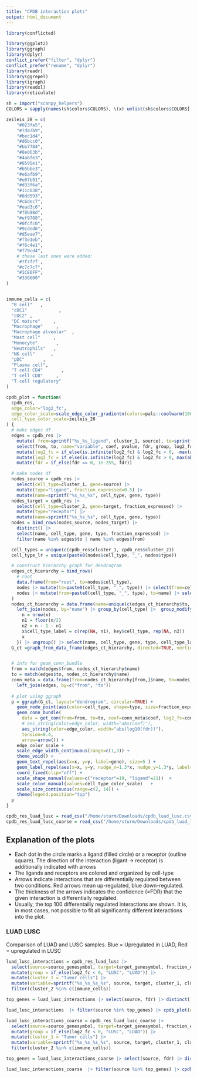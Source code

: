 ```yaml
---
title: "CPDB interaction plots"
output: html_document
---
```


```r
library(conflicted)

library(ggplot2)
library(ggraph)
library(dplyr)
conflict_prefer("filter", "dplyr")
conflict_prefer("rename", "dplyr")
library(readr)
library(ggrepel)
library(igraph)
library(readxl)
library(reticulate)
```

```r
sh = import("scanpy_helpers")
COLORS = sapply(names(sh$colors$COLORS), \(x) unlist(sh$colors$COLORS[[x]]), simplify = FALSE, USE.NAMES = TRUE)

zeileis_28 = c(
    "#023fa5",
    "#7d87b9",
    "#bec1d4",
    "#d6bcc0",
    "#bb7784",
    "#8e063b",
    "#4a6fe3",
    "#8595e1",
    "#b5bbe3",
    "#e6afb9",
    "#e07b91",
    "#d33f6a",
    "#11c638",
    "#8dd593",
    "#c6dec7",
    "#ead3c6",
    "#f0b98d",
    "#ef9708",
    "#0fcfc0",
    "#9cded6",
    "#d5eae7",
    "#f3e1eb",
    "#f6c4e1",
    "#f79cd4",
    # these last ones were added:
    '#7f7f7f',
    "#c7c7c7",
    "#1CE6FF",
    "#336600"
)


immune_cells = c(
  "B cell"   ,
  "cDC1"            ,
  "cDC2" ,
  "DC mature"     ,
  "Macrophage"     ,
  "Macrophage alveolar"  ,
  "Mast cell"     ,
  "Monocyte"       ,
  "Neutrophils"   ,
  "NK cell"      ,
  "pDC"       ,
  "Plasma cell",
  "T cell CD4"       ,
  "T cell CD8"     ,
  "T cell regulatory"
)
```


```r
cpdb_plot = function(
  cpdb_res,
  edge_color="log2_fc",
  edge_color_scale=scale_edge_color_gradientn(colors=pals::coolwarm(100), limits=c(-1,1) * max(abs(conn_meta[[edge_color]]))),
  cell_type_color_scale=zeileis_28
) {
  # make edges df
  edges = cpdb_res |>
    mutate( from=sprintf("%s_%s_ligand", cluster_1, source), to=sprintf("%s_%s_receptor", cluster_2, target)) |>
    select(from, to, name="variable", coef, pvalue, fdr, group, log2_fc) |>
    mutate(log2_fc = if_else(is.infinite(log2_fc) & log2_fc < 0, -max(abs(log2_fc[is.finite(log2_fc)])), log2_fc)) |>
    mutate(log2_fc = if_else(is.infinite(log2_fc) & log2_fc > 0, max(abs(log2_fc[is.finite(log2_fc)])), log2_fc)) |>
    mutate(fdr = if_else(fdr == 0, 1e-255, fdr))

  # make nodes df
  nodes_source = cpdb_res |>
    select(cell_type=cluster_1, gene=source) |>
    mutate(type="ligand", fraction_expressed=0.5) |>
    mutate(name=sprintf("%s_%s_%s", cell_type, gene, type))
  nodes_target = cpdb_res |>
    select(cell_type=cluster_2, gene=target, fraction_expressed) |>
    mutate(type="receptor") |>
    mutate(name=sprintf("%s_%s_%s", cell_type, gene, type))
  nodes = bind_rows(nodes_source, nodes_target) |>
    distinct() |>
    select(name, cell_type, gene, type, fraction_expressed) |>
    filter(name %in% edges$to | name %in% edges$from)

  cell_types = unique(c(cpdb_res$cluster_1, cpdb_res$cluster_2))
  cell_type_lr = unique(paste0(nodes$cell_type, "_", nodes$type))

  # construct hierarchy graph for dendrogram
  edges_ct_hierarchy = bind_rows(
    # root
    data.frame(from="root", to=nodes$cell_type),
    nodes |> mutate(to=paste0(cell_type, "_", type)) |> select(from=cell_type, to) |> distinct(),
    nodes |> mutate(from=paste0(cell_type, "_", type), to=name) |> select(from, to)
  )
  nodes_ct_hierarchy = data.frame(name=unique(c(edges_ct_hierarchy$to, edges_ct_hierarchy$from))) |>
    left_join(nodes, by="name") |> group_by(cell_type) |>  group_modify(function(x, key) {
      n = nrow(x)
      n1 = floor(n/2)
      n2 = n - 1 - n1
      x$cell_type_label = c(rep(NA, n1), key$cell_type, rep(NA, n2))
      x
    }) |> ungroup() |> select(name, cell_type, gene, type, cell_type_label, fraction_expressed)
  G_ct =graph_from_data_frame(edges_ct_hierarchy, directed=TRUE, vertices=nodes_ct_hierarchy)


  # info for geom_conn_bundle
  from = match(edges$from, nodes_ct_hierarchy$name)
  to = match(edges$to, nodes_ct_hierarchy$name)
  conn_meta = data.frame(from=nodes_ct_hierarchy[from,]$name, to=nodes_ct_hierarchy[to,]$name) |>
    left_join(edges, by=c("from", "to"))
  
  # plot using ggraph
  p = ggraph(G_ct, layout="dendrogram", circular=TRUE) +
    geom_node_point(aes(color=cell_type, shape=type, size=fraction_expressed), stroke=2, fill="white") +
    geom_conn_bundle(
      data = get_con(from=from, to=to, coef=conn_meta$coef, log2_fc=conn_meta$log2_fc, pvalue=conn_meta$pvalue, group=conn_meta$group, fdr=conn_meta$fdr),
      # aes_string(color=edge_color, width="abs(coef)"),
      aes_string(color=edge_color, width="abs(log10(fdr))"),
      tension=0.4,
      arrow=arrow()) +
    edge_color_scale +
    scale_edge_width_continuous(range=c(1,3)) +
    theme_void() +
    geom_text_repel(aes(x=x, y=y, label=gene), size=5 ) +
    geom_label_repel(aes(x=x, y=y, nudge_x=1.3*x, nudge_y=1.3*y, label=cell_type_label), xlim=c(-2, 2), size=8, force=3, alpha=.8) +
    coord_fixed(clip="off") +
    scale_shape_manual(values=c("receptor"=19, "ligand"=21))  +
    scale_color_manual(values=cell_type_color_scale)   +
    scale_size_continuous(range=c(2, 14)) + 
    theme(legend.position="top")
  p
}

```

```r
cpdb_res_luad_lusc = read_csv("/home/sturm/Downloads/cpdb_luad_lusc.csv")
cpdb_res_luad_lusc_coarse = read_csv("/home/sturm/Downloads/cpdb_luad_lusc_coarse.csv")
```

## Explanation of the plots

 * Each dot in the circle marks a ligand (filled circle) or a receptor (outline square). The direction of the interaction (ligant -> receptor) is additionally indicated with arrows
 * The ligands and receptors are colored and organized by cell-type
 * Arrows indicate interactions that are differentially regulated between two conditions. Red arrows mean up-regulated, blue down-regulated.
 * The thickness of the arrows indicates the confidence (=FDR) that the given interaction is differentially regulated.
 * Usually, the top 100 differentailly regulated interactions are shown. It is, in most cases, not possible to fit all significantly different interactions into the plot.

### LUAD LUSC

Comparison of LUAD and LUSC samples. Blue = Upregulated in LUAD, Red = upregulated in LUSC

```r

luad_lusc_interactions = cpdb_res_luad_lusc |> 
  select(source=source_genesymbol, target=target_genesymbol, fraction_expressed, fdr=fdr, log2_fc=log2FoldChange, cluster_2=cell_type_major, pvalue) |> 
  mutate(group = if_else(log2_fc < 0, "LUSC", "LUAD")) |> 
  mutate(cluster_1 = "Tumor cells") |> 
  mutate(variable=sprintf("%s_%s_%s_%s", source, target, cluster_1, cluster_2), coef=log2_fc) |>
  filter(cluster_2 %in% c(immune_cells))

top_genes = luad_lusc_interactions |> select(source, fdr) |> distinct() |> arrange(fdr) |> pull(source) |> head(10)
```

```r
luad_lusc_interactions  |> filter(source %in% top_genes) |> cpdb_plot(edge_color="log2_fc", cell_type_color_scale = COLORS$cell_type_major) 
```



```r

luad_lusc_interactions_coarse = cpdb_res_luad_lusc_coarse |> 
  select(source=source_genesymbol, target=target_genesymbol, fraction_expressed, fdr=fdr, log2_fc=log2FoldChange, cluster_2=cell_type_coarse, pvalue) |> 
  mutate(group = if_else(log2_fc < 0, "LUSC", "LUAD")) |> 
  mutate(cluster_1 = "Tumor cells") |> 
  mutate(variable=sprintf("%s_%s_%s_%s", source, target, cluster_1, cluster_2), coef=log2_fc) |>
  filter(cluster_2 %in% c(immune_cells))

top_genes = luad_lusc_interactions_coarse |> select(source, fdr) |> distinct() |> arrange(fdr) |> pull(source) |> head(15)
```

```r
luad_lusc_interactions_coarse  |> filter(source %in% top_genes) |> cpdb_plot(edge_color="log2_fc", cell_type_color_scale = COLORS$cell_type_coarse) 
```




